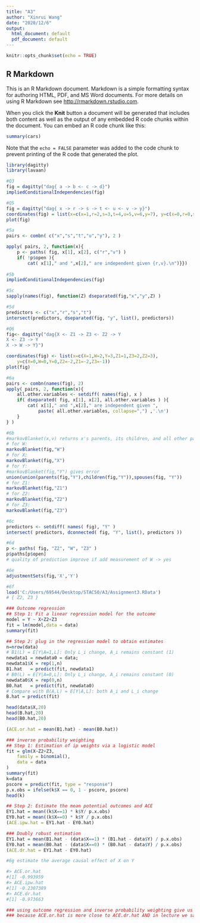 ---
title: "A3"
author: "Xinrui Wang"
date: "2020/12/6"
output:
  html_document: default
  pdf_document: default
---

```{r setup, include=FALSE}
knitr::opts_chunk$set(echo = TRUE)
```

## R Markdown

This is an R Markdown document. Markdown is a simple formatting syntax for authoring HTML, PDF, and MS Word documents. For more details on using R Markdown see <http://rmarkdown.rstudio.com>.

When you click the **Knit** button a document will be generated that includes both content as well as the output of any embedded R code chunks within the document. You can embed an R code chunk like this:

```{r cars}
summary(cars)
```

Note that the `echo = FALSE` parameter was added to the code chunk to prevent printing of the R code that generated the plot.

```{r}
library(dagitty)
library(lavaan)

#Q3
fig = dagitty("dag{ a -> b <- c -> d}")
impliedConditionalIndependencies(fig)
```

```{r}
#Q5
fig = dagitty("dag{ x -> r -> s -> t <- u <- v -> y}")
coordinates(fig) = list(x=c(x=1,r=2,s=3,t=4,u=5,v=6,y=7), y=c(x=0,r=0,s=0,t=0,u=0,v=0,y=0))
plot(fig)
```

```{r}
#5a
pairs <- combn( c("x","s","t","u","y"), 2 )

apply( pairs, 2, function(x){
    p <- paths( fig, x[1], x[2], c("r","v") )
    if( !p$open ){
        cat( x[1]," and ",x[2]," are independent given {r,v}.\n")}})
        
#5b
impliedConditionalIndependencies(fig)

#5c
sapply(names(fig), function(Z) dseparated(fig,"x","y",Z) )

#5d
predictors <- c("x","r","s","t")
intersect(predictors, dseparated(fig, "y", list(), predictors))
```

```{r}
#Q6
fig<- dagitty("dag{X <- Z1 -> Z3 <- Z2 -> Y
X <- Z3 -> Y
X -> W -> Y}")

coordinates(fig) <- list(x=c(X=1,W=2,Y=3,Z1=1,Z3=2,Z2=3),
    y=c(X=0,W=0,Y=0,Z2=-2,Z1=-2,Z3=-1))
plot(fig)

#6a
pairs <- combn(names(fig), 2)
apply( pairs, 2, function(x){
    all.other.variables <- setdiff( names(fig), x )
    if( dseparated( fig, x[1], x[2], all.other.variables ) ){
        cat( x[1]," and ",x[2]," are independent given ", 
            paste( all.other.variables, collapse=",") ,'.\n')
    }
} )

#6b
#markovBlanket(x,v) returns x's parents, its children, and all other parents of its children. The Markov blanket always renders x independent of all other nodes in the graph.
# for W:
markovBlanket(fig,"W")
# for X:
markovBlanket(fig,"X")
# for Y:
#markovBlanket(fig,"Y") gives error
union(union(parents(fig,"Y"),children(fig,"Y")),spouses(fig, "Y"))
# for Z1:
markovBlanket(fig,"Z1")
# for Z2:
markovBlanket(fig,"Z2")
# for Z3:
markovBlanket(fig,"Z3")

#6c
predictors <- setdiff( names( fig), "Y" )
intersect( predictors, dconnected( fig, "Y", list(), predictors ))

#6d
p <- paths( fig, "Z2", "W", "Z3" )
p$paths[p$open]
# quality of prediction improve if add measurement of W -> yes

#6e
adjustmentSets(fig,'X','Y')

#6f
load('C:/Users/69544/Desktop/STAC50/A3/Assignment3.RData')
# { Z2, Z3 }

### Outcome regression
## Step 1: Fit a linear regression model for the outcome
model = Y ~ X+Z2+Z3
fit = lm(model,data = data)
summary(fit)

## Step 2: plug in the regression model to obtain estimates
n=nrow(data)
# B1(L) = E[Y|A=1,L]: Only L_i change, A_i remains constant (1)
newdata1 = newdata0 = data; 
newdata1$X = rep(1,n)
B1.hat   = predict(fit, newdata1)
# B0(L) = E[Y|A=0,L]: Only L_i change, A_i remains constant (0)
newdata0$X = rep(0,n)
B0.hat   = predict(fit, newdata0)
# Compare with B(A,L) = E[Y|A,L]: both A_i and L_i change
B.hat = predict(fit)

head(data$X,20)
head(B.hat,20)
head(B0.hat,20)

(ACE.or.hat = mean(B1.hat) - mean(B0.hat))

### inverse probability weighting
## Step 1: Estimation of ip weights via a logistic model
fit = glm(X~Z2+Z3,
    family = binomial(),   
    data = data
)
summary(fit)
k=data
pscore = predict(fit, type = "response")
p.x.obs = ifelse(k$X == 0, 1 - pscore, pscore) 
head(k)

## Step 2: Estimate the mean potential outcomes and ACE
EY1.hat = mean((k$X==1) * k$Y/ p.x.obs)
EY0.hat = mean((k$X==0) * k$Y / p.x.obs)
(ACE.ipw.hat = EY1.hat - EY0.hat)

### Doubly robust estimation
EY1.hat = mean(B1.hat - (data$X==1) * (B1.hat - data$Y) / p.x.obs)
EY0.hat = mean(B0.hat - (data$X==0) * (B0.hat - data$Y) / p.x.obs)
(ACE.dr.hat = EY1.hat - EY0.hat)
```

```{r}
#6g estimate the average causal effect of X on Y

#> ACE.or.hat
#[1] -0.993959
#> ACE.ipw.hat
#[1] -0.2307389
#> ACE.dr.hat
#[1] -0.973663

### using outcome regression and inverse probability weighting give us different estimates of the ACE of X on Y. if linear model is the correct assumpution, then the estimate of outcome regression should be correct.if logistic model for X and variables is correct, then the estimate of inverse probability weighting should be correct. however, we cannot come to conclude which is better. 
### because ACE.or.hat is more close to ACE.dr.hat AND in lecture we said that doule robust estimation should be closer to the true value, the model for the outcome regression should be correct.
```
